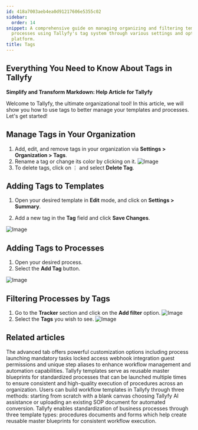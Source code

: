 ```yaml
---
id: 418a7003aeb4ea0d91217606e5355c02
sidebar:
  order: 14
snippet: A comprehensive guide on managing organizing and filtering templates and
  processes using Tallyfy's tag system through various settings and options in the
  platform.
title: Tags
---
```


## Everything You Need to Know About Tags in Tallyfy

**Simplify and Transform Markdown: Help Article for Tallyfy**

Welcome to Tallyfy, the ultimate organizational tool! In this article, we will show you how to use tags to better manage your templates and processes. Let's get started!

## Manage Tags in Your Organization

1. Add, edit, and remove tags in your organization via **Settings > Organization > Tags**.
2. Rename a tag or change its color by clicking on it.
   ![Image](https://screenshots.tallyfy.com/tallyfy%2Fpro%2Fdesktop-light-edit-tag.png)
3. To delete tags, click on ⋮ and select **Delete Tag**.

## Adding Tags to Templates

1. Open your desired template in **Edit** mode, and click on **Settings > Summary**.

2. Add a new tag in the **Tag** field and click **Save Changes**.

![Image](https://screenshots.tallyfy.com/tallyfy%2Fpro%2Fdesktop-light-add-tag-to-template.png)

## Adding Tags to Processes

1. Open your desired process.
2. Select the **Add Tag** button.

![Image](https://screenshots.tallyfy.com/tallyfy%2Fpro%2Fdesktop-light-add-tag-process.png)

## Filtering Processes by Tags

1. Go to the **Tracker** section and click on the **Add filter** option.
   ![Image](https://screenshots.tallyfy.com/tallyfy%2Fpro%2Fdesktop-light-click-filter.png)
2. Select the **Tags** you wish to see.
   ![Image](https://screenshots.tallyfy.com/tallyfy%2Fpro%2Fdesktop-light-filter-process-by-tag.png)


## Related articles
<CardGrid>
<LinkTitleCard header="<b>Tasks > Advanced tab</b>" href="/products/pro/tracking-and-tasks/tasks/how-can-i-utilize-tallyfys-advanced-tab-features/" > The advanced tab offers powerful customization options including process launching mandatory tasks locked access webhook integration guest permissions and unique step aliases to enhance workflow management and automation capabilities. </LinkTitleCard>
<LinkTitleCard header="<b>Documenting > Templates</b>" href="/products/pro/documenting/templates/" > Tallyfy templates serve as reusable master blueprints for standardized processes that can be launched multiple times to ensure consistent and high-quality execution of procedures across an organization. </LinkTitleCard>
<LinkTitleCard header="<b>Templates > Create a template</b>" href="/products/pro/documenting/templates/create-template/" > Users can build workflow templates in Tallyfy through three methods: starting from scratch with a blank canvas choosing Tallyfy AI assistance or uploading an existing SOP document for automated conversion. </LinkTitleCard>
<LinkTitleCard header="<b>Pro > Essentials</b>" href="/products/pro/documenting/" > Tallyfy enables standardization of business processes through three template types: procedures documents and forms which help create reusable master blueprints for consistent workflow execution. </LinkTitleCard>
</CardGrid>